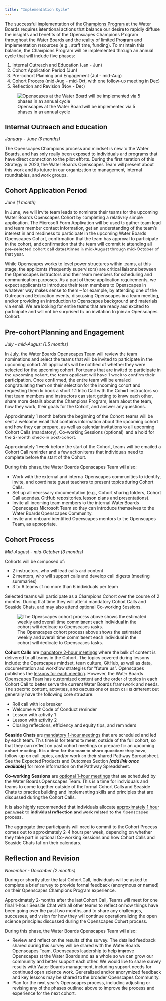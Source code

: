 ```yaml
---
title: "Implementation Cycle"
---
```


The successful implementation of the [Champions Program](https://www.openscapes.org/champions/) at the Water Boards requires intentional actions that balance our desire to rapidly diffuse the insights and benefits of the Openscapes Champions Program throughout the Water Boards and the reality of limited Program and implementation resources (e.g., staff time, funding). To maintain this balance, the Champions Program will be implemented through an annual cycle that will include five phases:

1.  Internal Outreach and Education (Jan - Jun)
2.  Cohort Application Period (Jun)
3.  Pre-cohort Planning and Engagement (Jul - mid-Aug)
4.  Cohort Process (mid-Aug - mid-Oct, with one follow-up meeting in Dec)
5.  Reflection and Revision (Nov - Dec)

![Openscapes at the Water Board will be implemented via 5 phases in an annual cycle](/images/implementation_cycle.png){fig-alt="Monthly Gantt chart of the Openscapes Annual Cycle, which consists of 5 phases. Internal outreach occurs in January-mid-June. The application period occurs in June. Planning and engagement occurs from mid-June to mid-August. The cohort process occurs from August-mid-October with a follow-up meeting in December. Reflection & revision occurs in November and December."}

## Internal Outreach and Education

*January - June (6 months)*

The Openscapes Champions process and mindset is new to the Water Boards, and has only really been exposed to individuals and programs that have direct connection to the pilot efforts. During the first iteration of this Strategy in 2023, the Water Boards Openscapes Team will present about this work and its future in our organization to management, internal roundtables, and work groups.

## Cohort Application Period

*June (1 month)*

In June, we will invite team leads to nominate their teams for the upcoming Water Boards Openscapes Cohort by completing a relatively simple application. The Microsoft Form Application will be used to gather team lead and team member contact information, get an understanding of the team's interest in and readiness to participate in the upcoming Water Boards Openscapes Cohort, confirmation that the team has approval to participate in the cohort, and confirmation that the team will commit to attending all pre-selected cohort call dates/times in mid-August through mid-October of that year.

While Openscapes works to level power structures within teams, at this stage, the applicants (frequently supervisors) are critical liaisons between the Openscapes instructors and their team members for scheduling and communication purposes. As a part of these application requirements, we expect applicants to introduce their team members to Openscapes in whatever way makes sense to them -- for example, by attending one of the Outreach and Education events, discussing Openscapes in a team meeting, and/or providing an introduction to Openscapes background and materials via email. We are looking for entire teams that are ready and excited to participate and will not be surprised by an invitation to join an Openscapes Cohort.

## Pre-cohort Planning and Engagement

*July - mid-August (1.5 months)*

In July, the Water Boards Openscapes Team will review the team nominations and select the teams that will be invited to participate in the upcoming cohort. All applicants will be notified of whether they were selected for the upcoming cohort. For teams that are invited to participate in the upcoming cohort, the team applicant will have 1 week to confirm their participation. Once confirmed, the entire team will be emailed congratulating them on their selection for the incoming cohort and requesting them to book a short 1:1 Intro Call with the Cohort instructors so that team members and instructors can start getting to know each other, share more details about the Champions Program, learn about the team, how they work, their goals for the Cohort, and answer any questions.

Approximately 1 month before the beginning of the Cohort, teams will be sent a welcome email that contains information about the upcoming cohort and how they can prepare, as well as calendar invitations to all upcoming Cohort Calls (mandatory), Co-working Sessions (optional), and a hold for the 2-month check-in post-cohort.

Approximately 1 week before the start of the Cohort, teams will be emailed a Cohort Call reminder and a few action items that individuals need to complete before the start of the Cohort.

During this phase, the Water Boards Openscapes Team will also:

-   Work with the external and internal Openscapes communities to identify, invite, and coordinate guest teachers to present topics during Cohort Calls.
-   Set up all necessary documentation (e.g., Cohort sharing folders, Cohort Call agendas, GitHub repositories, lesson plans and presentations).
-   Invite all incoming team members to the internal Water Boards Openscapes Microsoft Team so they can introduce themselves to the Water Boards Openscapes Community.
-   Invite and onboard identified Openscapes mentors to the Openscapes Team, as appropriate.

## Cohort Process

*Mid-August - mid-October (3 months)*

Cohorts will be composed of:

-   2 instructors, who will lead calls and content
-   2 mentors, who will support calls and develop call digests (meeting summaries)
-   3 to 6 teams of no more than 6 individuals per team

Selected teams will participate as a Champions Cohort over the course of 2 months. During that time they will attend mandatory Cohort Calls and Seaside Chats, and may also attend optional Co-working Sessions.

![The Openscapes cohort process above shows the estimated weekly and overall time commitment each individual in the cohort will dedicate to Openscapes tasks.](/images/cohort_process.png){fig-alt="weekly Gantt chart visualization of the cohort process. One-on-one meetings are 30-minute team and instructor get-to-know-you calls which occur once in the first week of August. Cohort calls are 2-hour, Champions Program session with the whole cohort. They occur on every other week for 5 sessions starting in mid-August and ending in Mid-October. Seaside chats are 1-hour chats scheduled and lead by each team, which occur on alternating weeks from Cohort calls. Co-working sessions are optional, 1-hour remote co-working with the cohort occurring on alternating weeks from Cohort calls. The 2-month check-in is a 1-hour meeting in December when the cohort re-convenes to share and reflect team process. Individual reflection is 1 hour of optional, weekly time to think about process on your own. The weekly time commitment ranged from 1-3 hours each week of the cohort process. The minimum individual time commitment to cohort is 15.5 hours. Individuals who reflect and attend co-working may spend up to 28.5 hours."}

**Cohort Calls** are [mandatory 2-hour meetings]{.underline} where the bulk of content is delivered to all teams in the Cohort. The topics covered during lessons include: the Openscapes mindset, team culture, GitHub, as well as data, documentation and workflow strategies for "future us". Openscapes publishes the [lessons for each meeting](https://openscapes.github.io/series/). However, the Water Boards Openscapes Team has customized content and the order of topics in each Cohort Call to better serve the current Water Boards framework and needs. The specific content, activities, and discussions of each call is different but generally have the following core structure:

-   Roll call with ice breaker
-   Welcome with Code of Conduct reminder
-   Lesson with activity 1
-   Lesson with activity 2
-   Closing reflections, efficiency and equity tips, and reminders

**Seaside Chats** are [mandatory 1-hour meetings]{.underline} that are scheduled and led by each team. This time is for teams to meet, outside of the full cohort, so that they can reflect on past cohort meetings or prepare for an upcoming cohort meeting. It is a time for the team to share questions they have, follow-up on call topics, and/or work on their shared Pathway Spreadsheet. See the Expected Products and Outcomes Section ***\[add link once available\]*** for more information on the Pathway Spreadsheet.

**Co-working Sessions** are [optional 1-hour meetings]{.underline} that are scheduled by the Water Boards Openscapes Team. This is a time for individuals and teams to come together outside of the formal Cohort Calls and Seaside Chats to practice building and implementing skills and principles that are discussed during the Cohort Calls.

It is also highly recommended that individuals allocate [approximately 1 hour per week]{.underline} to **individual reflection and work** related to the Openscapes process.

The aggregate time participants will need to commit to the Cohort Process comes out to approximately 2-4 hours per week, depending on whether they take part in optional Co-working Sessions and how Cohort Calls and Seaside Chats fall on their calendars.

## Reflection and Revision

*November - December (2 months)*

During or shortly after the last Cohort Call, individuals will be asked to complete a brief survey to provide formal feedback (anonymous or named) on their Openscapes Champions Program experience.

Approximately 2-months after the last Cohort Call, Teams will meet for one final 1-hour Seaside Chat with all other teams to reflect on how things have been going over the past two months, and to share any challenges, successes, and vision for how they will continue operationalizing the open science principles discussed during the Openscapes Cohort process.

During this phase, the Water Boards Openscapes Team will also:

-   Review and reflect on the results of the survey. The detailed feedback shared during this survey will be shared with the Water Boards Openscapes Team, Openscapes leadership to help improve Openscapes at the Water Boards and as a whole so we can grow our community and better support each other. We would like to share survey results with Water Boards management, including support needs for continued open science work. Generalized and/or anonymized feedback and key lessons may be shared to the broader Openscapes Community.
-   Plan for the next year's Openscapes process, including adjusting or revising any of the phases outlined above to improve the process and experience for the next cohort.
